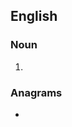 ==English==

===Noun===
{{head|en|noun form}}

# {{plural of|en|bestower}}

===Anagrams===
* {{anagrams|en|a=beeorsstw|rebestows|webstores}}